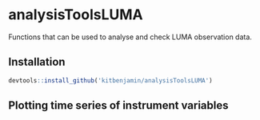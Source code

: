 # analysisToolsLUMA

Functions that can be used to analyse and check LUMA observation data.

## Installation

```r

devtools::install_github('kitbenjamin/analysisToolsLUMA') 

```

## Plotting time series of instrument variables 


